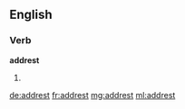 ==English==

===Verb===
'''addrest'''
# {{context|obsolete}} {{en-past of|address}}

[[de:addrest]]
[[fr:addrest]]
[[mg:addrest]]
[[ml:addrest]]